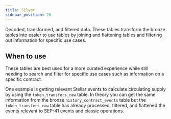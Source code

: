 ```yaml
---
title: Silver
sidebar_position: 20
---
```



Decoded, transformed, and filtered data. These tables transform the bronze tables into easier to use tables by joining and flattening tables and filtering out information for specific use cases.

## When to use

These tables are best used for a more curated experience while still needing to search and filter for specific use cases such as information on a specific contract.

One example is getting relevant Stellar events to calculate circulating supply by using the `token_transfers_raw` table. In theory you can get the same information from the bronze `history_contract_events` table but the `token_transfers_raw` table has already processed, filtered, and flattened the events relevant to SEP-41 events and classic operations.

<DocCardList />
